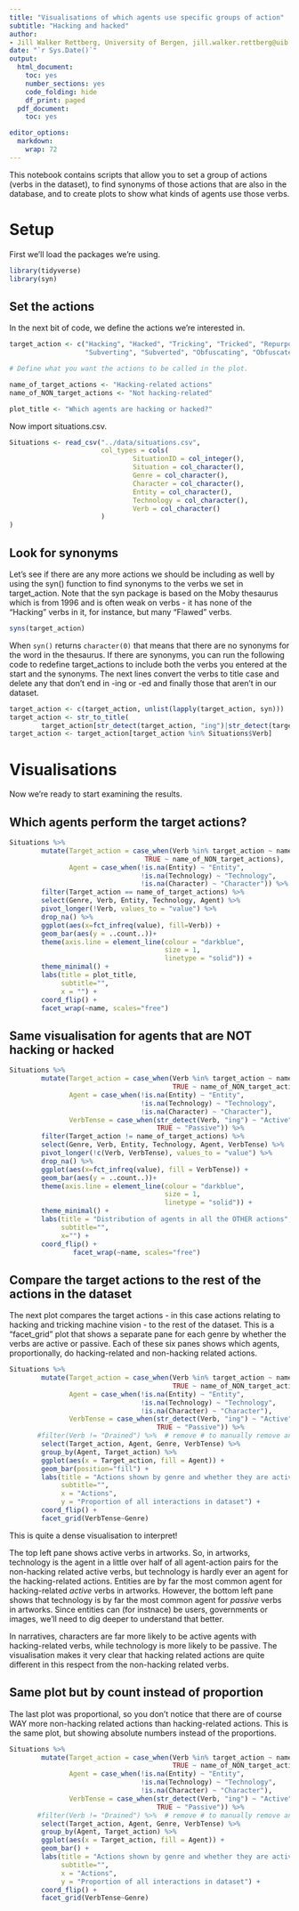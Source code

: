 ```yaml
---
title: "Visualisations of which agents use specific groups of action"
subtitle: "Hacking and hacked"
author:
- Jill Walker Rettberg, University of Bergen, jill.walker.rettberg@uib.no
date: "`r Sys.Date()`"
output:
  html_document:
    toc: yes
    number_sections: yes
    code_folding: hide
    df_print: paged
  pdf_document:
    toc: yes

editor_options:
  markdown:
    wrap: 72
---
```


This notebook contains scripts that allow you to set a group of actions
(verbs in the dataset), to find synonyms of those actions that are also
in the database, and to create plots to show what kinds of agents use
those verbs.

# Setup

First we'll load the packages we're using.

```r
library(tidyverse)
library(syn)
```

## Set the actions 

In the next bit of code, we define the actions we're interested in.

```r

target_action <- c("Hacking", "Hacked", "Tricking", "Tricked", "Repurposing", "Repurposed", 
                   "Subverting", "Subverted", "Obfuscating", "Obfuscated", "Pranking", "Pranked")

# Define what you want the actions to be called in the plot.

name_of_target_actions <- "Hacking-related actions"
name_of_NON_target_actions <- "Not hacking-related"

plot_title <- "Which agents are hacking or hacked?"

```

Now import situations.csv.

```r
Situations <- read_csv("../data/situations.csv",
                       col_types = cols(
                               SituationID = col_integer(),
                               Situation = col_character(), 
                               Genre = col_character(),
                               Character = col_character(),
                               Entity = col_character(),
                               Technology = col_character(),
                               Verb = col_character()
                       )
)
```

## Look for synonyms

Let's see if there are any more actions we should be including as well
by using the syn() function to find synonyms to the verbs we set in
target_action. Note that the syn package is based on the Moby thesaurus
which is from 1996 and is often weak on verbs - it has none of the
"Hacking" verbs in it, for instance, but many "Flawed" verbs.

```r
syns(target_action)

```

When `syn()` returns `character(0)` that means that there are no
synonyms for the word in the thesaurus. If there are synonyms, you can
run the following code to redefine target_actions to include both the
verbs you entered at the start and the synonyms. The next lines convert
the verbs to title case and delete any that don't end in -ing or -ed and
finally those that aren't in our dataset.

```r

target_action <- c(target_action, unlist(lapply(target_action, syn)))
target_action <- str_to_title(
        target_action[str_detect(target_action, "ing")|str_detect(target_action, "ed")])
target_action <- target_action[target_action %in% Situations$Verb]
```

# Visualisations

Now we're ready to start examining the results.

## Which agents perform the target actions?

```r

Situations %>% 
        mutate(Target_action = case_when(Verb %in% target_action ~ name_of_target_actions,
                                  TRUE ~ name_of_NON_target_actions),
               Agent = case_when(!is.na(Entity) ~ "Entity",
                                 !is.na(Technology) ~ "Technology",
                                 !is.na(Character) ~ "Character")) %>% 
        filter(Target_action == name_of_target_actions) %>% 
        select(Genre, Verb, Entity, Technology, Agent) %>% 
        pivot_longer(!Verb, values_to = "value") %>%
        drop_na() %>% 
        ggplot(aes(x=fct_infreq(value), fill=Verb)) +
        geom_bar(aes(y = ..count..))+
        theme(axis.line = element_line(colour = "darkblue", 
                                       size = 1, 
                                       linetype = "solid")) +
        theme_minimal() +
        labs(title = plot_title,
             subtitle="",
             x = "") +
        coord_flip() +
        facet_wrap(~name, scales="free") 
```

## Same visualisation for agents that are NOT hacking or hacked

```r

Situations %>% 
        mutate(Target_action = case_when(Verb %in% target_action ~ name_of_target_actions,
                                         TRUE ~ name_of_NON_target_actions),
               Agent = case_when(!is.na(Entity) ~ "Entity",
                                 !is.na(Technology) ~ "Technology",
                                 !is.na(Character) ~ "Character"),
               VerbTense = case_when(str_detect(Verb, "ing") ~ "Active",
                                     TRUE ~ "Passive")) %>% 
        filter(Target_action != name_of_target_actions) %>% 
        select(Genre, Verb, Entity, Technology, Agent, VerbTense) %>% 
        pivot_longer(!c(Verb, VerbTense), values_to = "value") %>%
        drop_na() %>% 
        ggplot(aes(x=fct_infreq(value), fill = VerbTense)) +
        geom_bar(aes(y = ..count..))+
        theme(axis.line = element_line(colour = "darkblue", 
                                       size = 1, 
                                       linetype = "solid")) +
        theme_minimal() +
        labs(title = "Distribution of agents in all the OTHER actions",
             subtitle="",
             x="") +
        coord_flip() +
                facet_wrap(~name, scales="free") 
```

## Compare the target actions to the rest of the actions in the dataset

The next plot compares the target actions - in this case actions
relating to hacking and tricking machine vision - to the rest of the
dataset. This is a "facet_grid" plot that shows a separate pane for each
genre by whether the verbs are active or passive. Each of these six
panes shows which agents, proportionally, do hacking-related and
non-hacking related actions.

```r

Situations %>% 
        mutate(Target_action = case_when(Verb %in% target_action ~ name_of_target_actions,
                                         TRUE ~ name_of_NON_target_actions),
               Agent = case_when(!is.na(Entity) ~ "Entity",
                                 !is.na(Technology) ~ "Technology",
                                 !is.na(Character) ~ "Character"),
               VerbTense = case_when(str_detect(Verb, "ing") ~ "Active",
                                     TRUE ~ "Passive")) %>% 
       #filter(Verb != "Drained") %>%  # remove # to manually remove any verbs that seem wrong
        select(Target_action, Agent, Genre, VerbTense) %>% 
        group_by(Agent, Target_action) %>% 
        ggplot(aes(x = Target_action, fill = Agent)) +
        geom_bar(position="fill") +
        labs(title = "Actions shown by genre and whether they are active (-ing) or passive (-ed)",
             subtitle="",
             x = "Actions",
             y = "Proportion of all interactions in dataset") +
        coord_flip() +
        facet_grid(VerbTense~Genre)

```

This is quite a dense visualisation to interpret!

The top left pane shows active verbs in artworks. So, in artworks,
technology is the agent in a little over half of all agent-action pairs
for the non-hacking related active verbs, but technology is hardly ever
an agent for the hacking-related actions. Entities are by far the most
common agent for hacking-related *active* verbs in artworks. However,
the bottom left pane shows that technology is by far the most common
agent for *passive* verbs in artworks. Since entities can (for instnace)
be users, governments or images, we'll need to dig deeper to understand
that better.

In narratives, characters are far more likely to be active agents with
hacking-related verbs, while technology is more likely to be passive.
The visualisation makes it very clear that hacking related actions are
quite different in this respect from the non-hacking related verbs.

## Same plot but by count instead of proportion

The last plot was proportional, so you don't notice that there are of
course WAY more non-hacking related actions than hacking-related
actions. This is the same plot, but showing absolute numbers instead of
the proportions.

```r

Situations %>% 
        mutate(Target_action = case_when(Verb %in% target_action ~ name_of_target_actions,
                                         TRUE ~ name_of_NON_target_actions),
               Agent = case_when(!is.na(Entity) ~ "Entity",
                                 !is.na(Technology) ~ "Technology",
                                 !is.na(Character) ~ "Character"),
               VerbTense = case_when(str_detect(Verb, "ing") ~ "Active",
                                     TRUE ~ "Passive")) %>% 
       #filter(Verb != "Drained") %>%  # remove # to manually remove any verbs that seem wrong
        select(Target_action, Agent, Genre, VerbTense) %>% 
        group_by(Agent, Target_action) %>% 
        ggplot(aes(x = Target_action, fill = Agent)) +
        geom_bar() +
        labs(title = "Actions shown by genre and whether they are active (-ing) or passive (-ed)",
             subtitle="",
             x = "Actions",
             y = "Proportion of all interactions in dataset") +
        coord_flip() +
        facet_grid(VerbTense~Genre)

```
